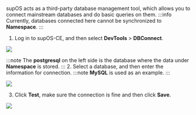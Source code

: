 supOS acts as a third-party database management tool, which allows you to connect mainstream databases and do basic queries on them.
:::info
Currently, databases connected here cannot be synchronized to **Namespace**.
:::

1. Log in to supOS-CE, and then select **DevTools** > **DBConnect**.

<img src="http://communityimage2.oss-cn-hangzhou.aliyuncs.com/71.png" />

:::note
The **postgresql** on the left side is the database where the data under **Namespace** is stored.
:::
2. Select a database, and then enter the information for connection.
:::note
**MySQL** is used as an example.
:::

<img src="http://communityimage2.oss-cn-hangzhou.aliyuncs.com/72.png" />

3. Click **Test**, make sure the connection is fine and then click **Save**.

<img src="http://communityimage2.oss-cn-hangzhou.aliyuncs.com/73.png" />
